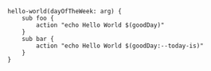 ```clidsl title=mapping-args.cli
hello-world(dayOfTheWeek: arg) {
    sub foo {
        action "echo Hello World $(goodDay)"
    }
    sub bar {
        action "echo Hello World $(goodDay:--today-is)"
    }
}
```